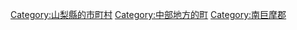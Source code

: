{{Commonscat|Hayakawa, Yamanashi}}
{{Catmore}}

{{DEFAULTSORT:Hayakawa}}
[[Category:山梨縣的市町村|Category:山梨縣的市町村]]
[[Category:中部地方的町|Category:中部地方的町]]
[[Category:南巨摩郡|Category:南巨摩郡]]